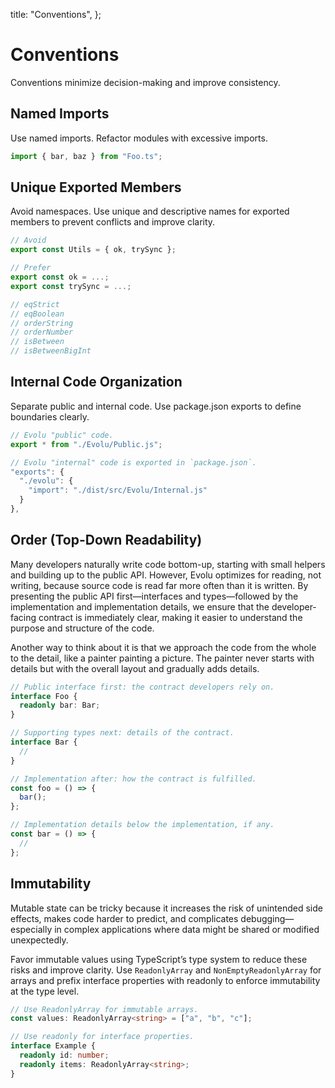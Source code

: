 
  title: "Conventions",
};

# Conventions

Conventions minimize decision-making and improve consistency.

## Named Imports

Use named imports. Refactor modules with excessive imports.

```ts
import { bar, baz } from "Foo.ts";
```

## Unique Exported Members

Avoid namespaces. Use unique and descriptive names for exported members to prevent conflicts and improve clarity.

```ts
// Avoid
export const Utils = { ok, trySync };

// Prefer
export const ok = ...;
export const trySync = ...;

// eqStrict
// eqBoolean
// orderString
// orderNumber
// isBetween
// isBetweenBigInt
```

## Internal Code Organization

Separate public and internal code. Use package.json exports to define boundaries clearly.

```ts
// Evolu "public" code.
export * from "./Evolu/Public.js";

// Evolu "internal" code is exported in `package.json`.
"exports": {
  "./evolu": {
    "import": "./dist/src/Evolu/Internal.js"
  }
},
```

## Order (Top-Down Readability)

Many developers naturally write code bottom-up, starting with small helpers and building up to the public API. However, Evolu optimizes for reading, not writing, because source code is read far more often than it is written. By presenting the public API first—interfaces and types—followed by the implementation and implementation details, we ensure that the developer-facing contract is immediately clear, making it easier to understand the purpose and structure of the code.

Another way to think about it is that we approach the code from the whole to the detail, like a painter painting a picture. The painter never starts with details but with the overall layout and gradually adds details.

```ts
// Public interface first: the contract developers rely on.
interface Foo {
  readonly bar: Bar;
}

// Supporting types next: details of the contract.
interface Bar {
  //
}

// Implementation after: how the contract is fulfilled.
const foo = () => {
  bar();
};

// Implementation details below the implementation, if any.
const bar = () => {
  //
};
```

## Immutability

Mutable state can be tricky because it increases the risk of unintended side effects, makes code harder to predict, and complicates debugging—especially in complex applications where data might be shared or modified unexpectedly.

Favor immutable values using TypeScript’s type system to reduce these risks and improve clarity. Use `ReadonlyArray` and `NonEmptyReadonlyArray` for arrays and prefix interface properties with readonly to enforce immutability at the type level.

```ts
// Use ReadonlyArray for immutable arrays.
const values: ReadonlyArray<string> = ["a", "b", "c"];

// Use readonly for interface properties.
interface Example {
  readonly id: number;
  readonly items: ReadonlyArray<string>;
}
```
